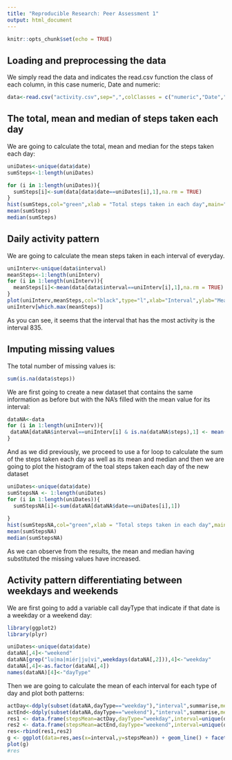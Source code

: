 ```yaml
---
title: "Reproducible Research: Peer Assessment 1"
output: html_document
---
```


```r
knitr::opts_chunk$set(echo = TRUE)
```

## Loading and preprocessing the data

We simply read the data and indicates the read.csv function the class of each column, in this case numeric, Date and numeric:

```r
data<-read.csv("activity.csv",sep=",",colClasses = c("numeric","Date","numeric"))

```

## The total, mean and median of steps taken each day

We are going to calculate the total, mean and median for the steps taken each day:

```r
uniDates<-unique(data$date)
sumSteps<-1:length(uniDates)

for (i in 1:length(uniDates)){
  sumSteps[i]<-sum(data[data$date==uniDates[i],1],na.rm = TRUE)
}
hist(sumSteps,col="green",xlab = "Total steps taken in each day",main="Histogram of total steps taken each day")
mean(sumSteps)
median(sumSteps)
```

## Daily activity pattern

We are going to calculate the mean steps taken in each interval of everyday.

```r
uniInterv<-unique(data$interval)
meanSteps<-1:length(uniInterv)
for (i in 1:length(uniInterv)){
  meanSteps[i]<-mean(data[data$interval==uniInterv[i],1],na.rm = TRUE)
}
plot(uniInterv,meanSteps,col="black",type="l",xlab="Interval",ylab="Mean steps taken in each 5 minutes interval")
uniInterv[which.max(meanSteps)]
```
As you can see, it seems that the interval that has the most activity is the interval 835.

## Imputing missing values
The total number of missing values is: 
```r
sum(is.na(data$steps))
```

We are first going to create a new dataset that contains the same information as before but with the NA's filled with the mean value for its interval:
```r
dataNA<-data
for (i in 1:length(uniInterv)){
 dataNA[dataNA$interval==uniInterv[i] & is.na(dataNA$steps),1] <- mean(dataNA[dataNA$interval==uniInterv[i],1],na.rm = TRUE)
}
```
And as we did previously, we proceed to use a for loop to calculate the sum of the steps taken each day as well as its mean and median and then we are going to plot the histogram of the toal steps taken each day  of the new dataset
```r

uniDates<-unique(data$date)
sumStepsNA <- 1:length(uniDates)
for (i in 1:length(uniDates)){
  sumStepsNA[i]<-sum(dataNA[dataNA$date==uniDates[i],1])
  
}
hist(sumStepsNA,col="green",xlab = "Total steps taken in each day",main="Total steps taken each day having without missing values")
mean(sumStepsNA)
median(sumStepsNA)
```
As we can observe from the results, the mean and median having substituted the missing values have increased.


## Activity pattern differentiating between weekdays and weekends

We are first going to add a variable call dayType that indicate if that date is a weekday or a weekend day:
```r
library(ggplot2)
library(plyr)
```
```r
uniDates<-unique(data$date)
dataNA[,4]<-"weekend"
dataNA[grep("lu|ma|miér|ju|vi",weekdays(dataNA[,2])),4]<-"weekday"
dataNA[,4]<-as.factor(dataNA[,4])
names(dataNA)[4]<-"dayType"
```

Then we are going to calculate the mean of each interval for each type of day and plot both patterns:

```r
actDay<-ddply(subset(dataNA,dayType=="weekday"),"interval",summarise,mean=mean(steps))[,2]
actEnd<-ddply(subset(dataNA,dayType=="weekend"),"interval",summarise,mean=mean(steps))[,2]
res1 <- data.frame(stepsMean=actDay,dayType="weekday",interval=unique(dataNA$interval))
res2 <- data.frame(stepsMean=actEnd,dayType="weekend",interval=unique(dataNA$interval))
res<-rbind(res1,res2)
g <- ggplot(data=res,aes(x=interval,y=stepsMean)) + geom_line() + facet_grid(dayType ~ .)
plot(g)
#res
```
